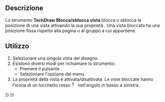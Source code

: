 <languages/>

{{Docnav/it
|[[TechDraw_ExtensionShortenLine/it|Accorcia linea]]
|[[TechDraw_ExtensionPositionSectionView/it|Posiziona Vista sezione]]
|[[TechDraw_Workbench/it|TechDraw]]
|IconL=TechDraw_ExtensionShortenLine.svg
|IconR=TechDraw_ExtensionPositionSectionView.svg
|IconC=Workbench_TechDraw.svg
}}

{{GuiCommand/it
|Name=TechDraw ExtensionLockUnlockView
|Name=TechDraw Blocca/sblocca vista
|MenuLocation=TechDraw → Estensioni: Attributi/Modifiche → Blocca/sblocca vista
|Workbenches=[[TechDraw_Workbench/it|TechDraw]]
|Shortcut=
|Version=0.20
|SeeAlso=
}}

<span id="Description"></span>
==Descrizione==

Lo strumento '''TechDraw Blocca/sblocca vista''' blocca o sblocca la posizione di una vista attivando la sua proprietà {{PropertyData|Lock Position}}. Una vista bloccata ha una posizione fissa rispetto alla pagina o al gruppo a cui appartiene.

<span id="Usage"></span>
==Utilizzo==

# Selezionare una singola vista del disegno.
# Esistono diversi modi per richiamare lo strumento:
#* Premere il pulsante {{Button|[[Image:TechDraw_ExtensionLockUnlockView.svg|16px]] [[TechDraw_ExtensionLockUnlockView/it|Blocca/Sblocca Vista]]}}.
#* Selezionare l'opzione {{MenuCommand|TechDraw → Estensioni: Attributi/Modifiche → [[Image:TechDraw_ExtensionLockUnlockView.svg|16px]] Blocca/Sblocca Vista}} dal menu.
# La proprietà {{PropertyData|Lock Position}} della vista è attivata/disattivata. Le viste bloccate hanno l'icona di un lucchetto rosso [[Image:TechDraw_Lock.svg|16px]] nell'angolo in basso a sinistra.


{{Docnav/it
|[[TechDraw_ExtensionShortenLine/it|Accorcia linea]]
|[[TechDraw_ExtensionPositionSectionView/it|Posiziona Vista sezione]]
|[[TechDraw_Workbench/it|TechDraw]]
|IconL=TechDraw_ExtensionShortenLine.svg
|IconR=TechDraw_ExtensionPositionSectionView.svg
|IconC=Workbench_TechDraw.svg
}}

{{TechDraw_Tools_navi{{#translation:}}}}
{{Userdocnavi{{#translation:}}}}